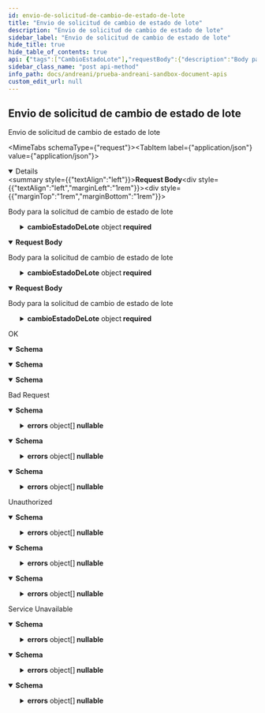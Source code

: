 ```yaml
---
id: envio-de-solicitud-de-cambio-de-estado-de-lote
title: "Envio de solicitud de cambio de estado de lote"
description: "Envio de solicitud de cambio de estado de lote"
sidebar_label: "Envio de solicitud de cambio de estado de lote"
hide_title: true
hide_table_of_contents: true
api: {"tags":["CambioEstadoLote"],"requestBody":{"description":"Body para la solicitud de cambio de estado de lote","content":{"application/json":{"schema":{"required":["almacen","cambioEstadoDeLote","instancia"],"type":"object","properties":{"almacen":{"maxLength":30,"minLength":1,"type":"string"},"cambioEstadoDeLote":{"required":["articulo","estadoLote","loteCaja","loteSecundario","propietario"],"type":"object","properties":{"articulo":{"maxLength":50,"minLength":1,"type":"string"},"estadoLote":{"maxLength":50,"minLength":1,"type":"string"},"fechaVencimiento":{"type":"string","format":"date-time"},"loteCaja":{"maxLength":50,"minLength":1,"type":"string"},"loteSecundario":{"maxLength":50,"minLength":1,"type":"string"},"propietario":{"maxLength":15,"minLength":1,"type":"string"}},"additionalProperties":false,"title":"CambioEstadoDeLote"},"instancia":{"maxLength":30,"minLength":1,"type":"string"}},"additionalProperties":false,"title":"CambioEstadoLoteRequest"}},"text/json":{"schema":{"required":["almacen","cambioEstadoDeLote","instancia"],"type":"object","properties":{"almacen":{"maxLength":30,"minLength":1,"type":"string"},"cambioEstadoDeLote":{"required":["articulo","estadoLote","loteCaja","loteSecundario","propietario"],"type":"object","properties":{"articulo":{"maxLength":50,"minLength":1,"type":"string"},"estadoLote":{"maxLength":50,"minLength":1,"type":"string"},"fechaVencimiento":{"type":"string","format":"date-time"},"loteCaja":{"maxLength":50,"minLength":1,"type":"string"},"loteSecundario":{"maxLength":50,"minLength":1,"type":"string"},"propietario":{"maxLength":15,"minLength":1,"type":"string"}},"additionalProperties":false,"title":"CambioEstadoDeLote"},"instancia":{"maxLength":30,"minLength":1,"type":"string"}},"additionalProperties":false,"title":"CambioEstadoLoteRequest"}},"application/*+json":{"schema":{"required":["almacen","cambioEstadoDeLote","instancia"],"type":"object","properties":{"almacen":{"maxLength":30,"minLength":1,"type":"string"},"cambioEstadoDeLote":{"required":["articulo","estadoLote","loteCaja","loteSecundario","propietario"],"type":"object","properties":{"articulo":{"maxLength":50,"minLength":1,"type":"string"},"estadoLote":{"maxLength":50,"minLength":1,"type":"string"},"fechaVencimiento":{"type":"string","format":"date-time"},"loteCaja":{"maxLength":50,"minLength":1,"type":"string"},"loteSecundario":{"maxLength":50,"minLength":1,"type":"string"},"propietario":{"maxLength":15,"minLength":1,"type":"string"}},"additionalProperties":false,"title":"CambioEstadoDeLote"},"instancia":{"maxLength":30,"minLength":1,"type":"string"}},"additionalProperties":false,"title":"CambioEstadoLoteRequest"}}}},"responses":{"200":{"description":"OK","content":{"text/plain":{"schema":{"type":"object","properties":{"idTransaccion":{"type":"integer","format":"int32"}},"additionalProperties":false,"title":"ResponseCambioEstadoLote"}},"application/json":{"schema":{"type":"object","properties":{"idTransaccion":{"type":"integer","format":"int32"}},"additionalProperties":false,"title":"ResponseCambioEstadoLote"}},"text/json":{"schema":{"type":"object","properties":{"idTransaccion":{"type":"integer","format":"int32"}},"additionalProperties":false,"title":"ResponseCambioEstadoLote"}}}},"400":{"description":"Bad Request","content":{"text/plain":{"schema":{"type":"object","properties":{"detail":{"type":"string","nullable":true},"errors":{"type":"array","items":{"type":"object","properties":{"field":{"type":"string","nullable":true},"message":{"type":"string","nullable":true}},"additionalProperties":false,"title":"ErrorCambioEstadoLote"},"nullable":true},"status":{"type":"integer","format":"int32"},"title":{"type":"string","nullable":true},"type":{"type":"string","nullable":true}},"additionalProperties":false,"title":"ErrorMessageCambioEstadoLote"}},"application/json":{"schema":{"type":"object","properties":{"detail":{"type":"string","nullable":true},"errors":{"type":"array","items":{"type":"object","properties":{"field":{"type":"string","nullable":true},"message":{"type":"string","nullable":true}},"additionalProperties":false,"title":"ErrorCambioEstadoLote"},"nullable":true},"status":{"type":"integer","format":"int32"},"title":{"type":"string","nullable":true},"type":{"type":"string","nullable":true}},"additionalProperties":false,"title":"ErrorMessageCambioEstadoLote"}},"text/json":{"schema":{"type":"object","properties":{"detail":{"type":"string","nullable":true},"errors":{"type":"array","items":{"type":"object","properties":{"field":{"type":"string","nullable":true},"message":{"type":"string","nullable":true}},"additionalProperties":false,"title":"ErrorCambioEstadoLote"},"nullable":true},"status":{"type":"integer","format":"int32"},"title":{"type":"string","nullable":true},"type":{"type":"string","nullable":true}},"additionalProperties":false,"title":"ErrorMessageCambioEstadoLote"}}}},"401":{"description":"Unauthorized","content":{"text/plain":{"schema":{"type":"object","properties":{"detail":{"type":"string","nullable":true},"errors":{"type":"array","items":{"type":"object","properties":{"field":{"type":"string","nullable":true},"message":{"type":"string","nullable":true}},"additionalProperties":false,"title":"ErrorCambioEstadoLote"},"nullable":true},"status":{"type":"integer","format":"int32"},"title":{"type":"string","nullable":true},"type":{"type":"string","nullable":true}},"additionalProperties":false,"title":"ErrorMessageCambioEstadoLote"}},"application/json":{"schema":{"type":"object","properties":{"detail":{"type":"string","nullable":true},"errors":{"type":"array","items":{"type":"object","properties":{"field":{"type":"string","nullable":true},"message":{"type":"string","nullable":true}},"additionalProperties":false,"title":"ErrorCambioEstadoLote"},"nullable":true},"status":{"type":"integer","format":"int32"},"title":{"type":"string","nullable":true},"type":{"type":"string","nullable":true}},"additionalProperties":false,"title":"ErrorMessageCambioEstadoLote"}},"text/json":{"schema":{"type":"object","properties":{"detail":{"type":"string","nullable":true},"errors":{"type":"array","items":{"type":"object","properties":{"field":{"type":"string","nullable":true},"message":{"type":"string","nullable":true}},"additionalProperties":false,"title":"ErrorCambioEstadoLote"},"nullable":true},"status":{"type":"integer","format":"int32"},"title":{"type":"string","nullable":true},"type":{"type":"string","nullable":true}},"additionalProperties":false,"title":"ErrorMessageCambioEstadoLote"}}}},"503":{"description":"Service Unavailable","content":{"text/plain":{"schema":{"type":"object","properties":{"detail":{"type":"string","nullable":true},"errors":{"type":"array","items":{"type":"object","properties":{"field":{"type":"string","nullable":true},"message":{"type":"string","nullable":true}},"additionalProperties":false,"title":"ErrorCambioEstadoLote"},"nullable":true},"status":{"type":"integer","format":"int32"},"title":{"type":"string","nullable":true},"type":{"type":"string","nullable":true}},"additionalProperties":false,"title":"ErrorMessageCambioEstadoLote"}},"application/json":{"schema":{"type":"object","properties":{"detail":{"type":"string","nullable":true},"errors":{"type":"array","items":{"type":"object","properties":{"field":{"type":"string","nullable":true},"message":{"type":"string","nullable":true}},"additionalProperties":false,"title":"ErrorCambioEstadoLote"},"nullable":true},"status":{"type":"integer","format":"int32"},"title":{"type":"string","nullable":true},"type":{"type":"string","nullable":true}},"additionalProperties":false,"title":"ErrorMessageCambioEstadoLote"}},"text/json":{"schema":{"type":"object","properties":{"detail":{"type":"string","nullable":true},"errors":{"type":"array","items":{"type":"object","properties":{"field":{"type":"string","nullable":true},"message":{"type":"string","nullable":true}},"additionalProperties":false,"title":"ErrorCambioEstadoLote"},"nullable":true},"status":{"type":"integer","format":"int32"},"title":{"type":"string","nullable":true},"type":{"type":"string","nullable":true}},"additionalProperties":false,"title":"ErrorMessageCambioEstadoLote"}}}}},"description":"Envio de solicitud de cambio de estado de lote","method":"post","path":"/almacenes/lotes/cambioestadolote","servers":[{"url":"http://localhost:5020"}],"security":[{"Bearer":[]}],"securitySchemes":{"Bearer":{"type":"apiKey","description":"JWT Authorization header using the Bearer scheme. Example: \"Bearer {token}\"","name":"Authorization","in":"header"}},"jsonRequestBodyExample":{"almacen":"string","cambioEstadoDeLote":{"articulo":"string","estadoLote":"string","fechaVencimiento":"2023-06-05T20:19:12.393Z","loteCaja":"string","loteSecundario":"string","propietario":"string"},"instancia":"string"},"info":{"title":"Prueba Andreani-Sandbox Document API's","description":"Prueba api \r\n\r\n � Copyright 2023. All rights reserved.","version":"v1"},"postman":{"name":"Envio de solicitud de cambio de estado de lote","description":{"type":"text/plain"},"url":{"path":["almacenes","lotes","cambioestadolote"],"host":["{{baseUrl}}"],"query":[],"variable":[]},"header":[{"key":"Content-Type","value":"application/json"},{"key":"Accept","value":"text/plain"}],"method":"POST","body":{"mode":"raw","raw":"\"\"","options":{"raw":{"language":"json"}}}}}
sidebar_class_name: "post api-method"
info_path: docs/andreani/prueba-andreani-sandbox-document-apis
custom_edit_url: null
---
```



## Envio de solicitud de cambio de estado de lote



Envio de solicitud de cambio de estado de lote

<MimeTabs schemaType={"request"}><TabItem label={"application/json"} value={"application/json"}><details style={{}} data-collapsed={false} open={true}><summary style={{"textAlign":"left"}}><strong>Request Body</strong></summary><div style={{"textAlign":"left","marginLeft":"1rem"}}><div style={{"marginTop":"1rem","marginBottom":"1rem"}}>

Body para la solicitud de cambio de estado de lote

</div></div><ul style={{"marginLeft":"1rem"}}><SchemaItem collapsible={false} name={"almacen"} required={true} schemaName={"string"} qualifierMessage={"**Possible values:** `non-empty` and `<= 30 characters`"} schema={{"maxLength":30,"minLength":1,"type":"string"}}></SchemaItem><SchemaItem collapsible={true} className={"schemaItem"}><details style={{}}><summary style={{}}><strong>cambioEstadoDeLote</strong><span style={{"opacity":"0.6"}}> object</span><strong style={{"fontSize":"var(--ifm-code-font-size)","color":"var(--openapi-required)"}}> required</strong></summary><div style={{"marginLeft":"1rem"}}><SchemaItem collapsible={false} name={"articulo"} required={true} schemaName={"string"} qualifierMessage={"**Possible values:** `non-empty` and `<= 50 characters`"} schema={{"maxLength":50,"minLength":1,"type":"string"}}></SchemaItem><SchemaItem collapsible={false} name={"estadoLote"} required={true} schemaName={"string"} qualifierMessage={"**Possible values:** `non-empty` and `<= 50 characters`"} schema={{"maxLength":50,"minLength":1,"type":"string"}}></SchemaItem><SchemaItem collapsible={false} name={"fechaVencimiento"} required={false} schemaName={"date-time"} qualifierMessage={undefined} schema={{"type":"string","format":"date-time"}}></SchemaItem><SchemaItem collapsible={false} name={"loteCaja"} required={true} schemaName={"string"} qualifierMessage={"**Possible values:** `non-empty` and `<= 50 characters`"} schema={{"maxLength":50,"minLength":1,"type":"string"}}></SchemaItem><SchemaItem collapsible={false} name={"loteSecundario"} required={true} schemaName={"string"} qualifierMessage={"**Possible values:** `non-empty` and `<= 50 characters`"} schema={{"maxLength":50,"minLength":1,"type":"string"}}></SchemaItem><SchemaItem collapsible={false} name={"propietario"} required={true} schemaName={"string"} qualifierMessage={"**Possible values:** `non-empty` and `<= 15 characters`"} schema={{"maxLength":15,"minLength":1,"type":"string"}}></SchemaItem></div></details></SchemaItem><SchemaItem collapsible={false} name={"instancia"} required={true} schemaName={"string"} qualifierMessage={"**Possible values:** `non-empty` and `<= 30 characters`"} schema={{"maxLength":30,"minLength":1,"type":"string"}}></SchemaItem></ul></details></TabItem><TabItem label={"text/json"} value={"text/json"}><details style={{}} data-collapsed={false} open={true}><summary style={{"textAlign":"left"}}><strong>Request Body</strong></summary><div style={{"textAlign":"left","marginLeft":"1rem"}}><div style={{"marginTop":"1rem","marginBottom":"1rem"}}>

Body para la solicitud de cambio de estado de lote

</div></div><ul style={{"marginLeft":"1rem"}}><SchemaItem collapsible={false} name={"almacen"} required={true} schemaName={"string"} qualifierMessage={"**Possible values:** `non-empty` and `<= 30 characters`"} schema={{"maxLength":30,"minLength":1,"type":"string"}}></SchemaItem><SchemaItem collapsible={true} className={"schemaItem"}><details style={{}}><summary style={{}}><strong>cambioEstadoDeLote</strong><span style={{"opacity":"0.6"}}> object</span><strong style={{"fontSize":"var(--ifm-code-font-size)","color":"var(--openapi-required)"}}> required</strong></summary><div style={{"marginLeft":"1rem"}}><SchemaItem collapsible={false} name={"articulo"} required={true} schemaName={"string"} qualifierMessage={"**Possible values:** `non-empty` and `<= 50 characters`"} schema={{"maxLength":50,"minLength":1,"type":"string"}}></SchemaItem><SchemaItem collapsible={false} name={"estadoLote"} required={true} schemaName={"string"} qualifierMessage={"**Possible values:** `non-empty` and `<= 50 characters`"} schema={{"maxLength":50,"minLength":1,"type":"string"}}></SchemaItem><SchemaItem collapsible={false} name={"fechaVencimiento"} required={false} schemaName={"date-time"} qualifierMessage={undefined} schema={{"type":"string","format":"date-time"}}></SchemaItem><SchemaItem collapsible={false} name={"loteCaja"} required={true} schemaName={"string"} qualifierMessage={"**Possible values:** `non-empty` and `<= 50 characters`"} schema={{"maxLength":50,"minLength":1,"type":"string"}}></SchemaItem><SchemaItem collapsible={false} name={"loteSecundario"} required={true} schemaName={"string"} qualifierMessage={"**Possible values:** `non-empty` and `<= 50 characters`"} schema={{"maxLength":50,"minLength":1,"type":"string"}}></SchemaItem><SchemaItem collapsible={false} name={"propietario"} required={true} schemaName={"string"} qualifierMessage={"**Possible values:** `non-empty` and `<= 15 characters`"} schema={{"maxLength":15,"minLength":1,"type":"string"}}></SchemaItem></div></details></SchemaItem><SchemaItem collapsible={false} name={"instancia"} required={true} schemaName={"string"} qualifierMessage={"**Possible values:** `non-empty` and `<= 30 characters`"} schema={{"maxLength":30,"minLength":1,"type":"string"}}></SchemaItem></ul></details></TabItem><TabItem label={"application/*+json"} value={"application/*+json"}><details style={{}} data-collapsed={false} open={true}><summary style={{"textAlign":"left"}}><strong>Request Body</strong></summary><div style={{"textAlign":"left","marginLeft":"1rem"}}><div style={{"marginTop":"1rem","marginBottom":"1rem"}}>

Body para la solicitud de cambio de estado de lote

</div></div><ul style={{"marginLeft":"1rem"}}><SchemaItem collapsible={false} name={"almacen"} required={true} schemaName={"string"} qualifierMessage={"**Possible values:** `non-empty` and `<= 30 characters`"} schema={{"maxLength":30,"minLength":1,"type":"string"}}></SchemaItem><SchemaItem collapsible={true} className={"schemaItem"}><details style={{}}><summary style={{}}><strong>cambioEstadoDeLote</strong><span style={{"opacity":"0.6"}}> object</span><strong style={{"fontSize":"var(--ifm-code-font-size)","color":"var(--openapi-required)"}}> required</strong></summary><div style={{"marginLeft":"1rem"}}><SchemaItem collapsible={false} name={"articulo"} required={true} schemaName={"string"} qualifierMessage={"**Possible values:** `non-empty` and `<= 50 characters`"} schema={{"maxLength":50,"minLength":1,"type":"string"}}></SchemaItem><SchemaItem collapsible={false} name={"estadoLote"} required={true} schemaName={"string"} qualifierMessage={"**Possible values:** `non-empty` and `<= 50 characters`"} schema={{"maxLength":50,"minLength":1,"type":"string"}}></SchemaItem><SchemaItem collapsible={false} name={"fechaVencimiento"} required={false} schemaName={"date-time"} qualifierMessage={undefined} schema={{"type":"string","format":"date-time"}}></SchemaItem><SchemaItem collapsible={false} name={"loteCaja"} required={true} schemaName={"string"} qualifierMessage={"**Possible values:** `non-empty` and `<= 50 characters`"} schema={{"maxLength":50,"minLength":1,"type":"string"}}></SchemaItem><SchemaItem collapsible={false} name={"loteSecundario"} required={true} schemaName={"string"} qualifierMessage={"**Possible values:** `non-empty` and `<= 50 characters`"} schema={{"maxLength":50,"minLength":1,"type":"string"}}></SchemaItem><SchemaItem collapsible={false} name={"propietario"} required={true} schemaName={"string"} qualifierMessage={"**Possible values:** `non-empty` and `<= 15 characters`"} schema={{"maxLength":15,"minLength":1,"type":"string"}}></SchemaItem></div></details></SchemaItem><SchemaItem collapsible={false} name={"instancia"} required={true} schemaName={"string"} qualifierMessage={"**Possible values:** `non-empty` and `<= 30 characters`"} schema={{"maxLength":30,"minLength":1,"type":"string"}}></SchemaItem></ul></details></TabItem></MimeTabs><div><ApiTabs><TabItem label={"200"} value={"200"}><div>

OK

</div><div><MimeTabs schemaType={"response"}><TabItem label={"text/plain"} value={"text/plain"}><SchemaTabs><TabItem label={"Schema"} value={"Schema"}><details style={{}} data-collapsed={false} open={true}><summary style={{"textAlign":"left"}}><strong>Schema</strong></summary><div style={{"textAlign":"left","marginLeft":"1rem"}}></div><ul style={{"marginLeft":"1rem"}}><SchemaItem collapsible={false} name={"idTransaccion"} required={false} schemaName={"int32"} qualifierMessage={undefined} schema={{"type":"integer","format":"int32"}}></SchemaItem></ul></details></TabItem><TabItem label={"Example (from schema)"} value={"Example (from schema)"}><ResponseSamples responseExample={"{\n  \"idTransaccion\": 0\n}"} language={"json"}></ResponseSamples></TabItem></SchemaTabs></TabItem><TabItem label={"application/json"} value={"application/json"}><SchemaTabs><TabItem label={"Schema"} value={"Schema"}><details style={{}} data-collapsed={false} open={true}><summary style={{"textAlign":"left"}}><strong>Schema</strong></summary><div style={{"textAlign":"left","marginLeft":"1rem"}}></div><ul style={{"marginLeft":"1rem"}}><SchemaItem collapsible={false} name={"idTransaccion"} required={false} schemaName={"int32"} qualifierMessage={undefined} schema={{"type":"integer","format":"int32"}}></SchemaItem></ul></details></TabItem><TabItem label={"Example (from schema)"} value={"Example (from schema)"}><ResponseSamples responseExample={"{\n  \"idTransaccion\": 0\n}"} language={"json"}></ResponseSamples></TabItem></SchemaTabs></TabItem><TabItem label={"text/json"} value={"text/json"}><SchemaTabs><TabItem label={"Schema"} value={"Schema"}><details style={{}} data-collapsed={false} open={true}><summary style={{"textAlign":"left"}}><strong>Schema</strong></summary><div style={{"textAlign":"left","marginLeft":"1rem"}}></div><ul style={{"marginLeft":"1rem"}}><SchemaItem collapsible={false} name={"idTransaccion"} required={false} schemaName={"int32"} qualifierMessage={undefined} schema={{"type":"integer","format":"int32"}}></SchemaItem></ul></details></TabItem><TabItem label={"Example (from schema)"} value={"Example (from schema)"}><ResponseSamples responseExample={"{\n  \"idTransaccion\": 0\n}"} language={"json"}></ResponseSamples></TabItem></SchemaTabs></TabItem></MimeTabs></div></TabItem><TabItem label={"400"} value={"400"}><div>

Bad Request

</div><div><MimeTabs schemaType={"response"}><TabItem label={"text/plain"} value={"text/plain"}><SchemaTabs><TabItem label={"Schema"} value={"Schema"}><details style={{}} data-collapsed={false} open={true}><summary style={{"textAlign":"left"}}><strong>Schema</strong></summary><div style={{"textAlign":"left","marginLeft":"1rem"}}></div><ul style={{"marginLeft":"1rem"}}><SchemaItem collapsible={false} name={"detail"} required={false} schemaName={"string"} qualifierMessage={undefined} schema={{"type":"string","nullable":true}}></SchemaItem><SchemaItem collapsible={true} className={"schemaItem"}><details style={{}}><summary style={{}}><strong>errors</strong><span style={{"opacity":"0.6"}}> object[]</span><strong style={{"fontSize":"var(--ifm-code-font-size)","color":"var(--openapi-nullable)"}}> nullable</strong></summary><div style={{"marginLeft":"1rem"}}><li><div style={{"fontSize":"var(--ifm-code-font-size)","opacity":"0.6","marginLeft":"-.5rem","paddingBottom":".5rem"}}>Array [</div></li><SchemaItem collapsible={false} name={"field"} required={false} schemaName={"string"} qualifierMessage={undefined} schema={{"type":"string","nullable":true}}></SchemaItem><SchemaItem collapsible={false} name={"message"} required={false} schemaName={"string"} qualifierMessage={undefined} schema={{"type":"string","nullable":true}}></SchemaItem><li><div style={{"fontSize":"var(--ifm-code-font-size)","opacity":"0.6","marginLeft":"-.5rem"}}>]</div></li></div></details></SchemaItem><SchemaItem collapsible={false} name={"status"} required={false} schemaName={"int32"} qualifierMessage={undefined} schema={{"type":"integer","format":"int32"}}></SchemaItem><SchemaItem collapsible={false} name={"title"} required={false} schemaName={"string"} qualifierMessage={undefined} schema={{"type":"string","nullable":true}}></SchemaItem><SchemaItem collapsible={false} name={"type"} required={false} schemaName={"string"} qualifierMessage={undefined} schema={{"type":"string","nullable":true}}></SchemaItem></ul></details></TabItem><TabItem label={"Example (from schema)"} value={"Example (from schema)"}><ResponseSamples responseExample={"{\n  \"detail\": \"string\",\n  \"errors\": [\n    {\n      \"field\": \"string\",\n      \"message\": \"string\"\n    }\n  ],\n  \"status\": 0,\n  \"title\": \"string\",\n  \"type\": \"string\"\n}"} language={"json"}></ResponseSamples></TabItem></SchemaTabs></TabItem><TabItem label={"application/json"} value={"application/json"}><SchemaTabs><TabItem label={"Schema"} value={"Schema"}><details style={{}} data-collapsed={false} open={true}><summary style={{"textAlign":"left"}}><strong>Schema</strong></summary><div style={{"textAlign":"left","marginLeft":"1rem"}}></div><ul style={{"marginLeft":"1rem"}}><SchemaItem collapsible={false} name={"detail"} required={false} schemaName={"string"} qualifierMessage={undefined} schema={{"type":"string","nullable":true}}></SchemaItem><SchemaItem collapsible={true} className={"schemaItem"}><details style={{}}><summary style={{}}><strong>errors</strong><span style={{"opacity":"0.6"}}> object[]</span><strong style={{"fontSize":"var(--ifm-code-font-size)","color":"var(--openapi-nullable)"}}> nullable</strong></summary><div style={{"marginLeft":"1rem"}}><li><div style={{"fontSize":"var(--ifm-code-font-size)","opacity":"0.6","marginLeft":"-.5rem","paddingBottom":".5rem"}}>Array [</div></li><SchemaItem collapsible={false} name={"field"} required={false} schemaName={"string"} qualifierMessage={undefined} schema={{"type":"string","nullable":true}}></SchemaItem><SchemaItem collapsible={false} name={"message"} required={false} schemaName={"string"} qualifierMessage={undefined} schema={{"type":"string","nullable":true}}></SchemaItem><li><div style={{"fontSize":"var(--ifm-code-font-size)","opacity":"0.6","marginLeft":"-.5rem"}}>]</div></li></div></details></SchemaItem><SchemaItem collapsible={false} name={"status"} required={false} schemaName={"int32"} qualifierMessage={undefined} schema={{"type":"integer","format":"int32"}}></SchemaItem><SchemaItem collapsible={false} name={"title"} required={false} schemaName={"string"} qualifierMessage={undefined} schema={{"type":"string","nullable":true}}></SchemaItem><SchemaItem collapsible={false} name={"type"} required={false} schemaName={"string"} qualifierMessage={undefined} schema={{"type":"string","nullable":true}}></SchemaItem></ul></details></TabItem><TabItem label={"Example (from schema)"} value={"Example (from schema)"}><ResponseSamples responseExample={"{\n  \"detail\": \"string\",\n  \"errors\": [\n    {\n      \"field\": \"string\",\n      \"message\": \"string\"\n    }\n  ],\n  \"status\": 0,\n  \"title\": \"string\",\n  \"type\": \"string\"\n}"} language={"json"}></ResponseSamples></TabItem></SchemaTabs></TabItem><TabItem label={"text/json"} value={"text/json"}><SchemaTabs><TabItem label={"Schema"} value={"Schema"}><details style={{}} data-collapsed={false} open={true}><summary style={{"textAlign":"left"}}><strong>Schema</strong></summary><div style={{"textAlign":"left","marginLeft":"1rem"}}></div><ul style={{"marginLeft":"1rem"}}><SchemaItem collapsible={false} name={"detail"} required={false} schemaName={"string"} qualifierMessage={undefined} schema={{"type":"string","nullable":true}}></SchemaItem><SchemaItem collapsible={true} className={"schemaItem"}><details style={{}}><summary style={{}}><strong>errors</strong><span style={{"opacity":"0.6"}}> object[]</span><strong style={{"fontSize":"var(--ifm-code-font-size)","color":"var(--openapi-nullable)"}}> nullable</strong></summary><div style={{"marginLeft":"1rem"}}><li><div style={{"fontSize":"var(--ifm-code-font-size)","opacity":"0.6","marginLeft":"-.5rem","paddingBottom":".5rem"}}>Array [</div></li><SchemaItem collapsible={false} name={"field"} required={false} schemaName={"string"} qualifierMessage={undefined} schema={{"type":"string","nullable":true}}></SchemaItem><SchemaItem collapsible={false} name={"message"} required={false} schemaName={"string"} qualifierMessage={undefined} schema={{"type":"string","nullable":true}}></SchemaItem><li><div style={{"fontSize":"var(--ifm-code-font-size)","opacity":"0.6","marginLeft":"-.5rem"}}>]</div></li></div></details></SchemaItem><SchemaItem collapsible={false} name={"status"} required={false} schemaName={"int32"} qualifierMessage={undefined} schema={{"type":"integer","format":"int32"}}></SchemaItem><SchemaItem collapsible={false} name={"title"} required={false} schemaName={"string"} qualifierMessage={undefined} schema={{"type":"string","nullable":true}}></SchemaItem><SchemaItem collapsible={false} name={"type"} required={false} schemaName={"string"} qualifierMessage={undefined} schema={{"type":"string","nullable":true}}></SchemaItem></ul></details></TabItem><TabItem label={"Example (from schema)"} value={"Example (from schema)"}><ResponseSamples responseExample={"{\n  \"detail\": \"string\",\n  \"errors\": [\n    {\n      \"field\": \"string\",\n      \"message\": \"string\"\n    }\n  ],\n  \"status\": 0,\n  \"title\": \"string\",\n  \"type\": \"string\"\n}"} language={"json"}></ResponseSamples></TabItem></SchemaTabs></TabItem></MimeTabs></div></TabItem><TabItem label={"401"} value={"401"}><div>

Unauthorized

</div><div><MimeTabs schemaType={"response"}><TabItem label={"text/plain"} value={"text/plain"}><SchemaTabs><TabItem label={"Schema"} value={"Schema"}><details style={{}} data-collapsed={false} open={true}><summary style={{"textAlign":"left"}}><strong>Schema</strong></summary><div style={{"textAlign":"left","marginLeft":"1rem"}}></div><ul style={{"marginLeft":"1rem"}}><SchemaItem collapsible={false} name={"detail"} required={false} schemaName={"string"} qualifierMessage={undefined} schema={{"type":"string","nullable":true}}></SchemaItem><SchemaItem collapsible={true} className={"schemaItem"}><details style={{}}><summary style={{}}><strong>errors</strong><span style={{"opacity":"0.6"}}> object[]</span><strong style={{"fontSize":"var(--ifm-code-font-size)","color":"var(--openapi-nullable)"}}> nullable</strong></summary><div style={{"marginLeft":"1rem"}}><li><div style={{"fontSize":"var(--ifm-code-font-size)","opacity":"0.6","marginLeft":"-.5rem","paddingBottom":".5rem"}}>Array [</div></li><SchemaItem collapsible={false} name={"field"} required={false} schemaName={"string"} qualifierMessage={undefined} schema={{"type":"string","nullable":true}}></SchemaItem><SchemaItem collapsible={false} name={"message"} required={false} schemaName={"string"} qualifierMessage={undefined} schema={{"type":"string","nullable":true}}></SchemaItem><li><div style={{"fontSize":"var(--ifm-code-font-size)","opacity":"0.6","marginLeft":"-.5rem"}}>]</div></li></div></details></SchemaItem><SchemaItem collapsible={false} name={"status"} required={false} schemaName={"int32"} qualifierMessage={undefined} schema={{"type":"integer","format":"int32"}}></SchemaItem><SchemaItem collapsible={false} name={"title"} required={false} schemaName={"string"} qualifierMessage={undefined} schema={{"type":"string","nullable":true}}></SchemaItem><SchemaItem collapsible={false} name={"type"} required={false} schemaName={"string"} qualifierMessage={undefined} schema={{"type":"string","nullable":true}}></SchemaItem></ul></details></TabItem><TabItem label={"Example (from schema)"} value={"Example (from schema)"}><ResponseSamples responseExample={"{\n  \"detail\": \"string\",\n  \"errors\": [\n    {\n      \"field\": \"string\",\n      \"message\": \"string\"\n    }\n  ],\n  \"status\": 0,\n  \"title\": \"string\",\n  \"type\": \"string\"\n}"} language={"json"}></ResponseSamples></TabItem></SchemaTabs></TabItem><TabItem label={"application/json"} value={"application/json"}><SchemaTabs><TabItem label={"Schema"} value={"Schema"}><details style={{}} data-collapsed={false} open={true}><summary style={{"textAlign":"left"}}><strong>Schema</strong></summary><div style={{"textAlign":"left","marginLeft":"1rem"}}></div><ul style={{"marginLeft":"1rem"}}><SchemaItem collapsible={false} name={"detail"} required={false} schemaName={"string"} qualifierMessage={undefined} schema={{"type":"string","nullable":true}}></SchemaItem><SchemaItem collapsible={true} className={"schemaItem"}><details style={{}}><summary style={{}}><strong>errors</strong><span style={{"opacity":"0.6"}}> object[]</span><strong style={{"fontSize":"var(--ifm-code-font-size)","color":"var(--openapi-nullable)"}}> nullable</strong></summary><div style={{"marginLeft":"1rem"}}><li><div style={{"fontSize":"var(--ifm-code-font-size)","opacity":"0.6","marginLeft":"-.5rem","paddingBottom":".5rem"}}>Array [</div></li><SchemaItem collapsible={false} name={"field"} required={false} schemaName={"string"} qualifierMessage={undefined} schema={{"type":"string","nullable":true}}></SchemaItem><SchemaItem collapsible={false} name={"message"} required={false} schemaName={"string"} qualifierMessage={undefined} schema={{"type":"string","nullable":true}}></SchemaItem><li><div style={{"fontSize":"var(--ifm-code-font-size)","opacity":"0.6","marginLeft":"-.5rem"}}>]</div></li></div></details></SchemaItem><SchemaItem collapsible={false} name={"status"} required={false} schemaName={"int32"} qualifierMessage={undefined} schema={{"type":"integer","format":"int32"}}></SchemaItem><SchemaItem collapsible={false} name={"title"} required={false} schemaName={"string"} qualifierMessage={undefined} schema={{"type":"string","nullable":true}}></SchemaItem><SchemaItem collapsible={false} name={"type"} required={false} schemaName={"string"} qualifierMessage={undefined} schema={{"type":"string","nullable":true}}></SchemaItem></ul></details></TabItem><TabItem label={"Example (from schema)"} value={"Example (from schema)"}><ResponseSamples responseExample={"{\n  \"detail\": \"string\",\n  \"errors\": [\n    {\n      \"field\": \"string\",\n      \"message\": \"string\"\n    }\n  ],\n  \"status\": 0,\n  \"title\": \"string\",\n  \"type\": \"string\"\n}"} language={"json"}></ResponseSamples></TabItem></SchemaTabs></TabItem><TabItem label={"text/json"} value={"text/json"}><SchemaTabs><TabItem label={"Schema"} value={"Schema"}><details style={{}} data-collapsed={false} open={true}><summary style={{"textAlign":"left"}}><strong>Schema</strong></summary><div style={{"textAlign":"left","marginLeft":"1rem"}}></div><ul style={{"marginLeft":"1rem"}}><SchemaItem collapsible={false} name={"detail"} required={false} schemaName={"string"} qualifierMessage={undefined} schema={{"type":"string","nullable":true}}></SchemaItem><SchemaItem collapsible={true} className={"schemaItem"}><details style={{}}><summary style={{}}><strong>errors</strong><span style={{"opacity":"0.6"}}> object[]</span><strong style={{"fontSize":"var(--ifm-code-font-size)","color":"var(--openapi-nullable)"}}> nullable</strong></summary><div style={{"marginLeft":"1rem"}}><li><div style={{"fontSize":"var(--ifm-code-font-size)","opacity":"0.6","marginLeft":"-.5rem","paddingBottom":".5rem"}}>Array [</div></li><SchemaItem collapsible={false} name={"field"} required={false} schemaName={"string"} qualifierMessage={undefined} schema={{"type":"string","nullable":true}}></SchemaItem><SchemaItem collapsible={false} name={"message"} required={false} schemaName={"string"} qualifierMessage={undefined} schema={{"type":"string","nullable":true}}></SchemaItem><li><div style={{"fontSize":"var(--ifm-code-font-size)","opacity":"0.6","marginLeft":"-.5rem"}}>]</div></li></div></details></SchemaItem><SchemaItem collapsible={false} name={"status"} required={false} schemaName={"int32"} qualifierMessage={undefined} schema={{"type":"integer","format":"int32"}}></SchemaItem><SchemaItem collapsible={false} name={"title"} required={false} schemaName={"string"} qualifierMessage={undefined} schema={{"type":"string","nullable":true}}></SchemaItem><SchemaItem collapsible={false} name={"type"} required={false} schemaName={"string"} qualifierMessage={undefined} schema={{"type":"string","nullable":true}}></SchemaItem></ul></details></TabItem><TabItem label={"Example (from schema)"} value={"Example (from schema)"}><ResponseSamples responseExample={"{\n  \"detail\": \"string\",\n  \"errors\": [\n    {\n      \"field\": \"string\",\n      \"message\": \"string\"\n    }\n  ],\n  \"status\": 0,\n  \"title\": \"string\",\n  \"type\": \"string\"\n}"} language={"json"}></ResponseSamples></TabItem></SchemaTabs></TabItem></MimeTabs></div></TabItem><TabItem label={"503"} value={"503"}><div>

Service Unavailable

</div><div><MimeTabs schemaType={"response"}><TabItem label={"text/plain"} value={"text/plain"}><SchemaTabs><TabItem label={"Schema"} value={"Schema"}><details style={{}} data-collapsed={false} open={true}><summary style={{"textAlign":"left"}}><strong>Schema</strong></summary><div style={{"textAlign":"left","marginLeft":"1rem"}}></div><ul style={{"marginLeft":"1rem"}}><SchemaItem collapsible={false} name={"detail"} required={false} schemaName={"string"} qualifierMessage={undefined} schema={{"type":"string","nullable":true}}></SchemaItem><SchemaItem collapsible={true} className={"schemaItem"}><details style={{}}><summary style={{}}><strong>errors</strong><span style={{"opacity":"0.6"}}> object[]</span><strong style={{"fontSize":"var(--ifm-code-font-size)","color":"var(--openapi-nullable)"}}> nullable</strong></summary><div style={{"marginLeft":"1rem"}}><li><div style={{"fontSize":"var(--ifm-code-font-size)","opacity":"0.6","marginLeft":"-.5rem","paddingBottom":".5rem"}}>Array [</div></li><SchemaItem collapsible={false} name={"field"} required={false} schemaName={"string"} qualifierMessage={undefined} schema={{"type":"string","nullable":true}}></SchemaItem><SchemaItem collapsible={false} name={"message"} required={false} schemaName={"string"} qualifierMessage={undefined} schema={{"type":"string","nullable":true}}></SchemaItem><li><div style={{"fontSize":"var(--ifm-code-font-size)","opacity":"0.6","marginLeft":"-.5rem"}}>]</div></li></div></details></SchemaItem><SchemaItem collapsible={false} name={"status"} required={false} schemaName={"int32"} qualifierMessage={undefined} schema={{"type":"integer","format":"int32"}}></SchemaItem><SchemaItem collapsible={false} name={"title"} required={false} schemaName={"string"} qualifierMessage={undefined} schema={{"type":"string","nullable":true}}></SchemaItem><SchemaItem collapsible={false} name={"type"} required={false} schemaName={"string"} qualifierMessage={undefined} schema={{"type":"string","nullable":true}}></SchemaItem></ul></details></TabItem><TabItem label={"Example (from schema)"} value={"Example (from schema)"}><ResponseSamples responseExample={"{\n  \"detail\": \"string\",\n  \"errors\": [\n    {\n      \"field\": \"string\",\n      \"message\": \"string\"\n    }\n  ],\n  \"status\": 0,\n  \"title\": \"string\",\n  \"type\": \"string\"\n}"} language={"json"}></ResponseSamples></TabItem></SchemaTabs></TabItem><TabItem label={"application/json"} value={"application/json"}><SchemaTabs><TabItem label={"Schema"} value={"Schema"}><details style={{}} data-collapsed={false} open={true}><summary style={{"textAlign":"left"}}><strong>Schema</strong></summary><div style={{"textAlign":"left","marginLeft":"1rem"}}></div><ul style={{"marginLeft":"1rem"}}><SchemaItem collapsible={false} name={"detail"} required={false} schemaName={"string"} qualifierMessage={undefined} schema={{"type":"string","nullable":true}}></SchemaItem><SchemaItem collapsible={true} className={"schemaItem"}><details style={{}}><summary style={{}}><strong>errors</strong><span style={{"opacity":"0.6"}}> object[]</span><strong style={{"fontSize":"var(--ifm-code-font-size)","color":"var(--openapi-nullable)"}}> nullable</strong></summary><div style={{"marginLeft":"1rem"}}><li><div style={{"fontSize":"var(--ifm-code-font-size)","opacity":"0.6","marginLeft":"-.5rem","paddingBottom":".5rem"}}>Array [</div></li><SchemaItem collapsible={false} name={"field"} required={false} schemaName={"string"} qualifierMessage={undefined} schema={{"type":"string","nullable":true}}></SchemaItem><SchemaItem collapsible={false} name={"message"} required={false} schemaName={"string"} qualifierMessage={undefined} schema={{"type":"string","nullable":true}}></SchemaItem><li><div style={{"fontSize":"var(--ifm-code-font-size)","opacity":"0.6","marginLeft":"-.5rem"}}>]</div></li></div></details></SchemaItem><SchemaItem collapsible={false} name={"status"} required={false} schemaName={"int32"} qualifierMessage={undefined} schema={{"type":"integer","format":"int32"}}></SchemaItem><SchemaItem collapsible={false} name={"title"} required={false} schemaName={"string"} qualifierMessage={undefined} schema={{"type":"string","nullable":true}}></SchemaItem><SchemaItem collapsible={false} name={"type"} required={false} schemaName={"string"} qualifierMessage={undefined} schema={{"type":"string","nullable":true}}></SchemaItem></ul></details></TabItem><TabItem label={"Example (from schema)"} value={"Example (from schema)"}><ResponseSamples responseExample={"{\n  \"detail\": \"string\",\n  \"errors\": [\n    {\n      \"field\": \"string\",\n      \"message\": \"string\"\n    }\n  ],\n  \"status\": 0,\n  \"title\": \"string\",\n  \"type\": \"string\"\n}"} language={"json"}></ResponseSamples></TabItem></SchemaTabs></TabItem><TabItem label={"text/json"} value={"text/json"}><SchemaTabs><TabItem label={"Schema"} value={"Schema"}><details style={{}} data-collapsed={false} open={true}><summary style={{"textAlign":"left"}}><strong>Schema</strong></summary><div style={{"textAlign":"left","marginLeft":"1rem"}}></div><ul style={{"marginLeft":"1rem"}}><SchemaItem collapsible={false} name={"detail"} required={false} schemaName={"string"} qualifierMessage={undefined} schema={{"type":"string","nullable":true}}></SchemaItem><SchemaItem collapsible={true} className={"schemaItem"}><details style={{}}><summary style={{}}><strong>errors</strong><span style={{"opacity":"0.6"}}> object[]</span><strong style={{"fontSize":"var(--ifm-code-font-size)","color":"var(--openapi-nullable)"}}> nullable</strong></summary><div style={{"marginLeft":"1rem"}}><li><div style={{"fontSize":"var(--ifm-code-font-size)","opacity":"0.6","marginLeft":"-.5rem","paddingBottom":".5rem"}}>Array [</div></li><SchemaItem collapsible={false} name={"field"} required={false} schemaName={"string"} qualifierMessage={undefined} schema={{"type":"string","nullable":true}}></SchemaItem><SchemaItem collapsible={false} name={"message"} required={false} schemaName={"string"} qualifierMessage={undefined} schema={{"type":"string","nullable":true}}></SchemaItem><li><div style={{"fontSize":"var(--ifm-code-font-size)","opacity":"0.6","marginLeft":"-.5rem"}}>]</div></li></div></details></SchemaItem><SchemaItem collapsible={false} name={"status"} required={false} schemaName={"int32"} qualifierMessage={undefined} schema={{"type":"integer","format":"int32"}}></SchemaItem><SchemaItem collapsible={false} name={"title"} required={false} schemaName={"string"} qualifierMessage={undefined} schema={{"type":"string","nullable":true}}></SchemaItem><SchemaItem collapsible={false} name={"type"} required={false} schemaName={"string"} qualifierMessage={undefined} schema={{"type":"string","nullable":true}}></SchemaItem></ul></details></TabItem><TabItem label={"Example (from schema)"} value={"Example (from schema)"}><ResponseSamples responseExample={"{\n  \"detail\": \"string\",\n  \"errors\": [\n    {\n      \"field\": \"string\",\n      \"message\": \"string\"\n    }\n  ],\n  \"status\": 0,\n  \"title\": \"string\",\n  \"type\": \"string\"\n}"} language={"json"}></ResponseSamples></TabItem></SchemaTabs></TabItem></MimeTabs></div></TabItem></ApiTabs></div>
      